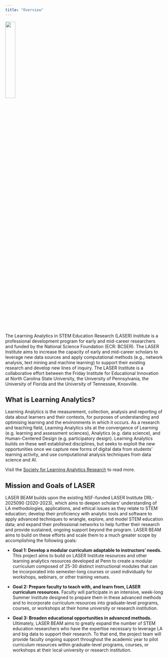 ```yaml
---
title: "Overview"
---
```


![](images/laser-hex.png){fig-align="center" width="25%"}

The Learning Analytics in STEM Education Research (LASER) Institute is a professional development program for early and mid-career researchers and funded by the National Science Foundation (ECR: BCSER). The LASER Institute aims to increase the capacity of early and mid-career scholars to leverage new data sources and apply computational methods (e.g., network analysis, text mining and machine learning) to support their existing research and develop new lines of inquiry. The LASER Institute is a collaborative effort between the Friday Institute for Educational Innovation at North Carolina State University, the University of Pennsylvania, the University of Florida and the University of Tennessee, Knoxville.

## What is Learning Analytics?

Learning Analytics is the measurement, collection, analysis and reporting of data about learners and their contexts, for purposes of understanding and optimising learning and the environments in which it occurs. As a research and teaching field, Learning Analytics sits at the convergence of Learning (e.g. learning and assessment sciences), Analytics (e.g. data science), and Human-Centered Design (e.g. participatory design). Learning Analytics builds on these well established disciplines, but seeks to exploit the new opportunities once we capture new forms of digital data from students' learning activity, and use computational analysis techniques from data science and AI.

Visit the [Society for Learning Analytics Research](https://www.solaresearch.org/about/what-is-learning-analytics/) to read more.

## Mission and Goals of LASER

LASER BEAM builds upon the existing NSF-funded LASER Institute DRL-2025090 (2020-2023), which aims to deepen scholars' understanding of LA methodologies, applications, and ethical issues as they relate to STEM education; develop their proficiency with analytic tools and software to apply advanced techniques to wrangle, explore, and model STEM education data; and expand their professional networks to help further their research and provide sustained, ongoing support beyond the program. LASER BEAM aims to build on these efforts and scale them to a much greater scope by accomplishing the following goals:

-   **Goal 1: Develop a modular curriculum adaptable to instructors' needs.** This project aims to build on LASER Institute resources and other learning analytics resources developed at Penn to create a modular curriculum composed of 25-30 distinct instructional modules that can be incorporated into semester-long courses or used individually for workshops, webinars, or other training venues.

-   **Goal 2: Prepare faculty to teach with, and learn from, LASER curriculum resources.** Faculty will participate in an intensive, week-long Summer Institute designed to prepare them in these advanced methods and to incorporate curriculum resources into graduate-level programs, courses, or workshops at their home university or research institution.

-   **Goal 3: Broaden educational opportunities in advanced methods.** Ultimately, LASER BEAM aims to greatly expand the number of STEM education researchers who have the expertise necessary to leverage LA and big data to support their research. To that end, the project team will provide faculty ongoing support throughout the academic year to pilot curriculum resources within graduate-level programs, courses, or workshops at their local university or research institution.
